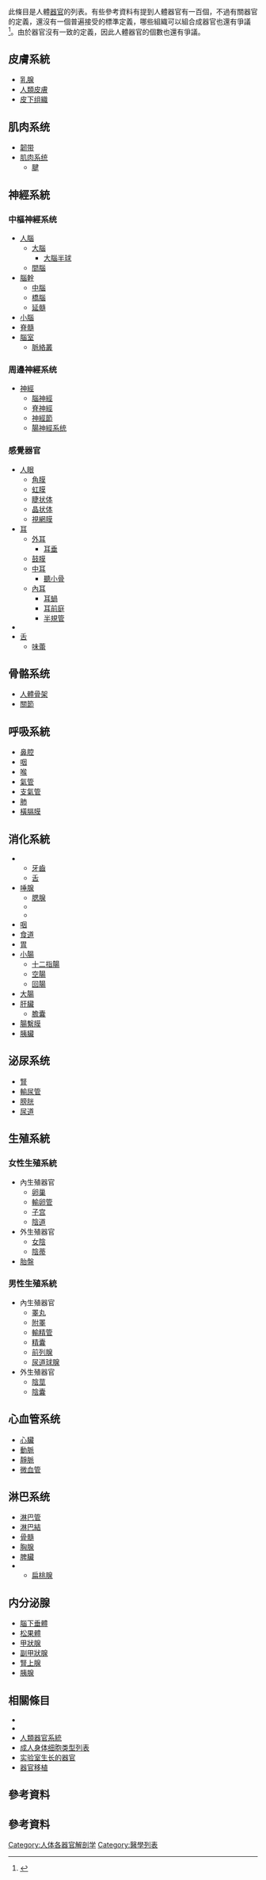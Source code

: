 <!--{{Anatomical lists}}-->
此條目是人體[[器官|器官]]的列表。有些參考資料有提到人體器官有一百個，不過有關器官的定義，還沒有一個普遍接受的標準定義，哪些組織可以組合成器官也還有爭議<ref>{{cite web|last1=Engel|first1=Carl|title=We Got The Mesentery News All Wrong|url=http://blogs.discovermagazine.com/crux/2017/01/06/got-mesentery-news-wrong/|website=Discover|accessdate=7 January 2017|archive-date=2019-11-20|archive-url=https://web.archive.org/web/20191120021750/http://blogs.discovermagazine.com/crux/2017/01/06/got-mesentery-news-wrong/|dead-url=no}}</ref>。由於器官沒有一致的定義，因此人體器官的個數也還有爭議。

==皮膚系統==
{{main article|皮膚系統}}
*[[乳腺|乳腺]]
*[[人類皮膚|人類皮膚]]
*[[皮下组織|皮下组織]]

==肌肉系统==
<!--{{main article|肌肉系统}}-->
{{see also|人體肌肉列表}}
*[[韌带|韌带]]
*[[肌肉系统|肌肉系统]] 
**[[腱|腱]]

==神經系統==
{{main article|神經系統}}

===中樞神經系统===
<!--{{See also|List of regions of the human brain}}-->
*[[人腦|人腦]]
**[[大腦|大腦]]
***[[大腦半球|大腦半球]]
**[[間腦|間腦]]
*[[腦幹|腦幹]]
**[[中腦|中腦]]
**[[橋腦|橋腦]]
**[[延髓|延髓]]
*[[小腦|小腦]]
*[[脊髓|脊髓]]
*[[腦室|腦室]]
**[[脈絡叢|脈絡叢]]

===周邊神經系统===
<!--{{see also|List of nerves of the human body}}-->
*[[神經|神經]]
**[[腦神經|腦神經]]
**[[脊神經|脊神經]]
**[[神經節|神經節]]
**[[腸神經系统|腸神經系统]]

===感覺器官===
{{main article|感覺系統}}
*[[人眼|人眼]]
**[[角膜|角膜]]
**[[虹膜|虹膜]]
**[[睫状体|睫状体]]
**[[晶状体|晶状体]]
**[[視網膜|視網膜]]
*[[耳|耳]]
**[[外耳|外耳]]
***[[耳垂|耳垂]]
**[[鼓膜|鼓膜]]
**[[中耳|中耳]]
***[[聽小骨|聽小骨]]
**[[內耳|內耳]]
***[[耳蝸|耳蝸]]
***[[耳前庭|耳前庭]]
***[[半規管|半規管]]
*{{le|嗅上皮细胞|Olfactory epithelium}}
*[[舌|舌]]
**[[味蕾|味蕾]]

==骨骼系统==
<!--{{main article|骨骼系统}}-->
{{see also|人體骨骼列表}}
*[[人體骨架|人體骨架]]
*[[關節|關節]]

==呼吸系統==
{{main article|呼吸系統}}
*[[鼻腔|鼻腔]]
*[[咽|咽]]
*[[喉|喉]]
*[[氣管|氣管]]
*[[支氣管|支氣管]]
*[[肺|肺]]
*[[橫膈膜|橫膈膜]]

==消化系統==
{{main article|消化系統}}
*{{le|人類口部|Human_mouth|口部}}
**[[人類牙齒|牙齒]]
**[[舌|舌]]
*[[唾腺|唾腺]]
**[[腮腺|腮腺]]
**{{le|下颌腺|Submandibular gland}}
**{{le|舌下腺|Sublingual gland}}
*[[咽|咽]]
*[[食道|食道]]
*[[胃|胃]]
*[[小腸|小腸]]
**[[十二指腸|十二指腸]]
**[[空腸|空腸]]
**[[回腸|回腸]]
*[[大腸|大腸]]
*[[肝臟|肝臟]]
**[[膽囊|膽囊]]
*[[腸繫膜|腸繫膜]]
*[[胰臟|胰臟]]

==泌尿系统==
{{main article|泌尿系统}}
*[[腎|腎]]
*[[輸尿管|輸尿管]]
*[[膀胱|膀胱]]
*[[尿道|尿道]]

==生殖系統==

===女性生殖系統===
{{main article|女性生殖系統}}

*內生殖器官
**[[卵巢|卵巢]]
**[[輸卵管|輸卵管]]
**[[子宫|子宫]]
**[[陰道|陰道]]
*外生殖器官
**[[女陰|女陰]]
**[[陰蒂|陰蒂]]
*[[胎盤|胎盤]]

===男性生殖系統===
{{main article|男性生殖系統}}
*內生殖器官
**[[睪丸|睪丸]]
**[[附睪|附睪]]
**[[輸精管|輸精管]]
**[[精囊|精囊]]
**[[前列腺|前列腺]]
**[[尿道球腺|尿道球腺]]
*外生殖器官
**[[人類陰莖|陰莖]]
**[[陰囊|陰囊]]

==心血管系统==
{{main article|心血管系统}}
<!--{{see also|List of arteries of the human body|List of veins of the human body}}-->
*[[心臟|心臟]]
*[[動脈|動脈]]
*[[靜脈|靜脈]]
*[[微血管|微血管]]

==淋巴系统==
{{main article|淋巴系统}}
*[[淋巴管|淋巴管]]
*[[淋巴結|淋巴結]]
*[[骨髓|骨髓]]
*[[胸腺|胸腺]]
*[[脾臟|脾臟]]
*{{le|腸相關淋巴组織|Gut-associated lymphoid tissue}}
**[[扁桃腺|扁桃腺]]

==内分泌腺==
{{main article|内分泌系統}}
*[[腦下垂體|腦下垂體]]
*[[松果體|松果體]]
*[[甲狀腺|甲狀腺]]
*[[副甲狀腺|副甲狀腺]]
*[[腎上腺|腎上腺]]
*[[胰臟|胰腺]]

==相關條目==
<!--{{grays}}-->
* {{le|醫學術語解釋|Terminologia Anatomica}}
* {{le|人體系統列表|List of systems of the human body}}
* [[人類器官系統|人類器官系統]]
* [[成人身体细胞类型列表|成人身体细胞类型列表]]
*[[组织工程学|实验室生长的器官]]
*[[器官移植|器官移植]]

==參考資料==
{{reflist}}
{{人体系统与器官}}

==參考資料==
{{Reflist}}

[[Category:人体各器官解剖学|Category:人体各器官解剖学]]
<!--[[Category:Lists_of_human_anatomical_features|Category:Lists of human anatomical features]]-->
[[Category:醫學列表|Category:醫學列表]]